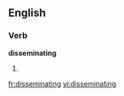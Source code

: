 ==English==

===Verb===
'''disseminating'''

# {{present participle of|[[disseminate]]}}

[[fr:disseminating]]
[[vi:disseminating]]